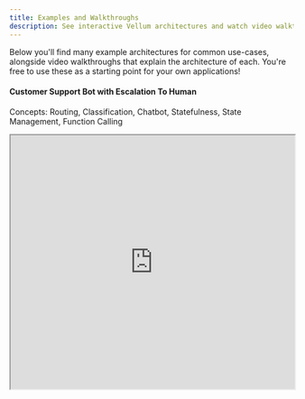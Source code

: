 ```yaml
---
title: Examples and Walkthroughs
description: See interactive Vellum architectures and watch video walkthroughs of them! Use these as a great starting point for your own applications.
---
```


Below you'll find many example architectures for common use-cases, alongside video walkthroughs that explain the architecture of each. You're free to use these as a starting point for your own applications!

#### Customer Support Bot with Escalation To Human

Concepts: Routing, Classification, Chatbot, Statefulness, State Management, Function Calling

<Accordion title="Example Workflow">
  <iframe
    src="https://app.vellum.ai/public/workflow-deployments/d5a345db-2676-4de1-9908-7e61e5089c81"
    width="100%"
    height="450px"
    experimental_enableRequestFullscreen={true}
  />
</Accordion>

#### Customer Support Bot with Multiple Document Indexes

Concepts: Document Indexes, Metadata, Zapier Integration, Citing Sources, Combining Sources 

<Accordion title="Example Workflow">
  <iframe
    src="https://app.vellum.ai/public/workflow-deployments/788489db-7020-4167-b010-96499f7dd102"
    width="100%"
    height="450px"
    experimental_enableRequestFullscreen={true}
  />
</Accordion>